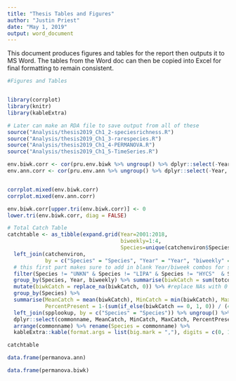 ```yaml
---
title: "Thesis Tables and Figures"
author: "Justin Priest"
date: "May 1, 2019"
output: word_document
---
```

This document produces figures and tables for the report then outputs it to MS Word. 
The tables from the Word doc can then be copied into Excel for final formatting to remain consistent. 


```r
#Figures and Tables


library(corrplot)
library(knitr)
library(kableExtra)

# Later can make an RDA file to save output from all of these
source("Analysis/thesis2019_Ch1_2-speciesrichness.R")
source("Analysis/thesis2019_Ch1_3-rarespecies.R")
source("Analysis/thesis2019_Ch1_4-PERMANOVA.R")
source("Analysis/thesis2019_Ch1_5-TimeSeries.R")


```


``` r
env.biwk.corr <- cor(pru.env.biwk %>% ungroup() %>% dplyr::select(-Year, -biweekly, -Station), use = "complete.obs")
env.ann.corr <- cor(pru.env.ann %>% ungroup() %>% dplyr::select(-Year,  -Station), use = "complete.obs")


corrplot.mixed(env.biwk.corr)
corrplot.mixed(env.ann.corr)

env.biwk.corr[upper.tri(env.biwk.corr)] <- 0
lower.tri(env.biwk.corr, diag = FALSE)
```



```r
# Total Catch Table
catchtable <- as_tibble(expand.grid(Year=2001:2018, 
                                    biweekly=1:4, 
                                    Species=unique(catchenviron$Species))) %>% 
  left_join(catchenviron, 
            by = c("Species" = "Species", "Year" = "Year", "biweekly" = "biweekly")) %>% 
  # this first part makes sure to add in blank Year/biweek combos for species which are not frequently caught
  filter(Species != "UNKN" & Species != "LIPA" & Species != "HYCS"  & Species != "ELPT") %>%
  group_by(Species, Year, biweekly) %>% summarise(biwkCatch = sum(totcount)) %>% 
  mutate(biwkCatch = replace_na(biwkCatch, 0)) %>% #replace NAs with 0
  group_by(Species) %>% 
  summarise(MeanCatch = mean(biwkCatch), MinCatch = min(biwkCatch), MaxCatch = max(biwkCatch),
            PercentPresent = 1-(sum(if_else(biwkCatch == 0, 1, 0)) / (4*18))) %>% 
  left_join(spplookup, by = c("Species" = "Species")) %>% ungroup() %>% 
  dplyr::select(commonname, MeanCatch, MinCatch, MaxCatch, PercentPresent) %>%
  arrange(commonname) %>% rename(Species = commonname) %>% 
  kableExtra::kable(format.args = list(big.mark = ","), digits = c(0, 1, 0, 0, 3))

catchtable
```


```r


data.frame(permanova.ann)

data.frame(permanova.biwk)

```
